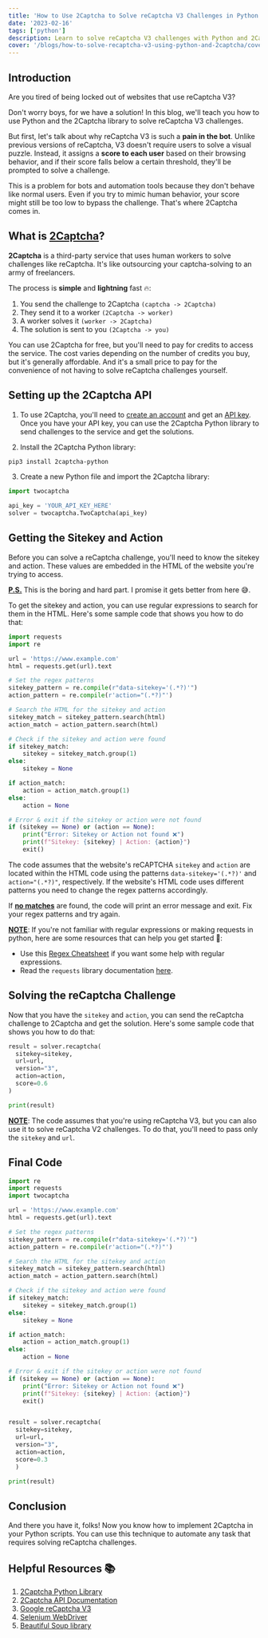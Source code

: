 ```yaml
---
title: 'How to Use 2Captcha to Solve reCaptcha V3 Challenges in Python 3'
date: '2023-02-16'
tags: ['python']
description: Learn to solve reCaptcha V3 challenges with Python and 2Captcha API. Covers differences between V2 and V3, explains reCaptcha V3 workings, and guides API usage. Includes step-by-step instructions and Python code samples for developers.
cover: '/blogs/how-to-solve-recaptcha-v3-using-python-and-2captcha/cover.jpg'
---
```


## Introduction

Are you tired of being locked out of websites that use reCaptcha V3?

Don't worry boys, for we have a solution! In this blog, we'll teach you how to use Python and the 2Captcha library to solve reCaptcha V3 challenges.

But first, let's talk about why reCaptcha V3 is such a **pain in the bot**. Unlike previous versions of reCaptcha, V3 doesn't require users to solve a visual puzzle. Instead, it assigns a **score to each user** based on their browsing behavior, and if their score falls below a certain threshold, they'll be prompted to solve a challenge.

This is a problem for bots and automation tools because they don't behave like normal users. Even if you try to mimic human behavior, your score might still be too low to bypass the challenge. That's where 2Captcha comes in.

## What is [2Captcha](https://2captcha.com/about)?

**2Captcha** is a third-party service that uses human workers to solve challenges like reCaptcha. It's like outsourcing your captcha-solving to an army of freelancers.

The process is **simple** and **lightning** fast 🔥:

1. You send the challenge to 2Captcha `(captcha -> 2Captcha)`
2. They send it to a worker `(2Captcha -> worker)`
3. A worker solves it `(worker -> 2Captcha)`
4. The solution is sent to you `(2Captcha -> you)`

You can use 2Captcha for free, but you'll need to pay for credits to access the service. The cost varies depending on the number of credits you buy, but it's generally affordable. And it's a small price to pay for the convenience of not having to solve reCaptcha challenges yourself.

## Setting up the 2Captcha API

1. To use 2Captcha, you'll need to [create an account](https://2captcha.com/auth/register) and get an [API key](https://2captcha.com/enterpage#recognition). Once you have your API key, you can use the 2Captcha Python library to send challenges to the service and get the solutions.

2. Install the 2Captcha Python library:

```bash
pip3 install 2captcha-python
```

3. Create a new Python file and import the 2Captcha library:

```python
import twocaptcha

api_key = 'YOUR_API_KEY_HERE'
solver = twocaptcha.TwoCaptcha(api_key)
```

## Getting the Sitekey and Action

Before you can solve a reCaptcha challenge, you'll need to know the sitekey and action. These values are embedded in the HTML of the website you're trying to access.

**<u>P.S.</u>** This is the boring and hard part. I promise it gets better from here 😅.

To get the sitekey and action, you can use regular expressions to search for them in the HTML. Here's some sample code that shows you how to do that:

```python
import requests
import re

url = 'https://www.example.com'
html = requests.get(url).text

# Set the regex patterns
sitekey_pattern = re.compile(r"data-sitekey='(.*?)'")
action_pattern = re.compile(r'action="(.*?)"')

# Search the HTML for the sitekey and action
sitekey_match = sitekey_pattern.search(html)
action_match = action_pattern.search(html)

# Check if the sitekey and action were found
if sitekey_match:
    sitekey = sitekey_match.group(1)
else:
    sitekey = None

if action_match:
    action = action_match.group(1)
else:
    action = None

# Error & exit if the sitekey or action were not found
if (sitekey == None) or (action == None):
    print("Error: Sitekey or Action not found ❌")
    print(f"Sitekey: {sitekey} | Action: {action}")
    exit()
```

The code assumes that the website's reCAPTCHA `sitekey` and `action` are located within the HTML code using the patterns `data-sitekey='(.*?)'` and `action="(.*?)"`, respectively. If the website's HTML code uses different patterns you need to change the regex patterns accordingly.

If **<u>no matches</u>** are found, the code will print an error message and exit. Fix your regex patterns and try again.

**<u>NOTE</u>**: If you're not familiar with regular expressions or making requests in python, here are some resources that can help you get started 🤗:

- Use this [Regex Cheatsheet](https://acidop.codes/blogs/regex-cheatsheet-101) if you want some help with regular expressions.
- Read the `requests` library documentation [here](https://requests.readthedocs.io/en/master/).

## Solving the reCaptcha Challenge

Now that you have the `sitekey` and `action`, you can send the reCaptcha challenge to 2Captcha and get the solution. Here's some sample code that shows you how to do that:

```python
result = solver.recaptcha(
  sitekey=sitekey,
  url=url,
  version="3",
  action=action,
  score=0.6
)

print(result)
```

**<u>NOTE</u>**: The code assumes that you're using reCaptcha V3, but you can also use it to solve reCaptcha V2 challenges. To do that, you'll need to pass only the `sitekey` and `url`.

## Final Code

```python
import re
import requests
import twocaptcha

url = 'https://www.example.com'
html = requests.get(url).text

# Set the regex patterns
sitekey_pattern = re.compile(r"data-sitekey='(.*?)'")
action_pattern = re.compile(r'action="(.*?)"')

# Search the HTML for the sitekey and action
sitekey_match = sitekey_pattern.search(html)
action_match = action_pattern.search(html)

# Check if the sitekey and action were found
if sitekey_match:
    sitekey = sitekey_match.group(1)
else:
    sitekey = None

if action_match:
    action = action_match.group(1)
else:
    action = None

# Error & exit if the sitekey or action were not found
if (sitekey == None) or (action == None):
    print("Error: Sitekey or Action not found ❌")
    print(f"Sitekey: {sitekey} | Action: {action}")
    exit()


result = solver.recaptcha(
  sitekey=sitekey,
  url=url,
  version="3",
  action=action,
  score=0.3
  )

print(result)

```

## Conclusion

And there you have it, folks! Now you know how to implement 2Captcha in your Python scripts. You can use this technique to automate any task that requires solving reCaptcha challenges.

## Helpful Resources 📚

1. [2Captcha Python Library](https://pypi.org/project/2captcha-python/)
2. [2Captcha API Documentation](https://2captcha.com/2captcha-api)
3. [Google reCaptcha V3](https://developers.google.com/recaptcha/docs/v3)
4. [Selenium WebDriver](https://www.selenium.dev/documentation/en/webdriver/)
5. [Beautiful Soup library](https://www.crummy.com/software/BeautifulSoup/bs4/doc/)
